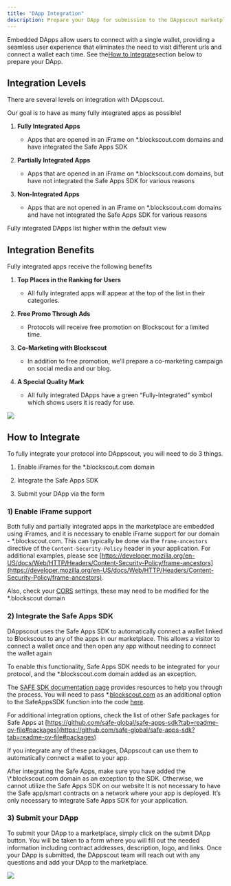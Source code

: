 ```yaml
---
title: "DApp Integration"
description: Prepare your DApp for submission to the DAppscout marketplace
---
```


Embedded DApps allow users to connect with a single wallet, providing a seamless user experience that eliminates the need to visit different urls and connect a wallet each time. See the[How to Integrate](/using-blockscout/blockscout-apps/dapp-integration#how-to-integrate)section below to prepare your DApp.

## Integration Levels

There are several levels on integration with DAppscout.

<Check>
Our goal is to have as many fully integrated apps as possible!

</Check>

1. **Fully Integrated Apps**

   * Apps that are opened in an iFrame on \*.blockscout.com domains and have integrated the Safe Apps SDK

2. **Partially Integrated Apps**

   * Apps that are opened in an iFrame on \*.blockscout.com domains, but have not integrated the Safe Apps SDK for various reasons

3. **Non-Integrated Apps**

   * Apps that are not opened in an iFrame on \*.blockscout.com domains and have not integrated the Safe Apps SDK for various reasons

<Info>
Fully integrated DApps list higher within the default view

</Info>

## Integration Benefits

<Check>
Fully integrated apps receive the following benefits

</Check>

1. **Top Places in the Ranking for Users**

   * All fully integrated apps will appear at the top of the list in their categories.

2. **Free Promo Through Ads**

   * Protocols will receive free promotion on Blockscout for a limited time.

3. **Co-Marketing with Blockscout**

   * In addition to free promotion, we’ll prepare a co-marketing campaign on social media and our blog.

4. **A Special Quality Mark**

   * All fully integrated DApps have a green “Fully-Integrated” symbol which shows users it is ready for use.

<Frame caption="">
  <img src="/images/cc1cbe1e-image.jpeg" />
</Frame>

## How to Integrate

To fully integrate your protocol into DAppscout, you will need to do 3 things.

1. Enable iFrames for the \*.blockscout.com domain

2. Integrate the Safe Apps SDK

3. Submit your DApp via the form

### 1) Enable iFrame support

Both fully and partially integrated apps in the marketplace are embedded using iFrames, and it is necessary to enable iFrame support for our domain - \*.blockscout.com. This can typically be done via the `frame-ancestors` directive of the `Content-Security-Policy` header in your application. For additional examples, please see [https://developer.mozilla.org/en-US/docs/Web/HTTP/Headers/Content-Security-Policy/frame-ancestors](https://developer.mozilla.org/en-US/docs/Web/HTTP/Headers/Content-Security-Policy/frame-ancestors).

Also, check your [CORS](https://developer.mozilla.org/en-US/docs/Web/HTTP/CORS) settings, these may need to be modified for the \*.blockscout domain

### 2) Integrate the Safe Apps SDK

DAppscout uses the Safe Apps SDK to automatically connect a wallet linked to Blockscout to any of the apps in our marketplace. This allows a visitor to connect a wallet once and then open any app without needing to connect the wallet again

To enable this functionality, Safe Apps SDK needs to be integrated for your protocol, and the \*.blockscout.com domain added as an exception.

The [SAFE SDK documentation page](https://docs.safe.global/apps-sdk-get-started) provides resources to help you through the process. You will need to pass \*.[blockscout.com](http://blockscout.com/) as an additional option to the SafeAppsSDK function into the code [here](https://github.com/safe-global/safe-apps-sdk/tree/main/packages/safe-apps-sdk#documentation).

For additional integration options, check the list of other Safe packages for Safe Apps at [https://github.com/safe-global/safe-apps-sdk?tab=readme-ov-file#packages](https://github.com/safe-global/safe-apps-sdk?tab=readme-ov-file#packages)

If you integrate any of these packages, DAppscout can use them to automatically connect a wallet to your app.

<Warning>
After integrating the Safe Apps, make sure you have added the \*.blockscout.com domain as an exception to the SDK. Otherwise, we cannot utilize the Safe Apps SDK on our website

</Warning>

<Warning>
It is not necessary to have the Safe app/smart contracts on a network where your app is deployed. It’s only necessary to integrate Safe Apps SDK for your application.

</Warning>

### 3) Submit your DApp

To submit your DApp to a marketplace, simply click on the submit DApp button. You will be taken to a form where you will fill out the needed information including contract addresses, description, logo, and links. Once your DApp is submitted, the DAppscout team will reach out with any questions and add your DApp to the marketplace.

<Frame caption="">
  <img src="/images/4ad90b4a-image.jpeg" />
</Frame>


